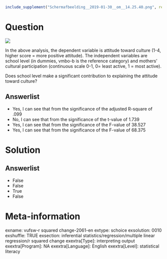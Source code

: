 ```r
include_supplement("Schermafbeelding__2019-01-30__om__14.25.40.png", recursive = TRUE)
```

Question
========
![](Schermafbeelding__2019-01-30__om__14.25.40.png)
  
In the above analysis, the dependent variable is attitude toward culture (1-4, higher score = more positive attitude). The independent variables are school level (in dummies, vmbo-b is the reference category) and mothers' cultural participation (continuous scale 0-1, 0= least active, 1 = most active).  
  
Does school level make a significant contribution to explaining the attitude toward culture?

Answerlist
----------
* Yes, I can see that from the significance of the adjusted R-square of .099
* No, I can see that from the significance of the t-value of 1.739
* Yes, I can see that from the significance of the F-value of 38.527
* Yes, I can see that from the significance of the F-value of 68.375

Solution
========

Answerlist
----------
* False
* False
* True
* False

Meta-information
================
exname: vufsw-r squared change-2061-en
extype: schoice
exsolution: 0010
exshuffle: TRUE
exsection: inferential statistics/regression/multiple linear regression/r squared change
exextra[Type]: interpreting output
exextra[Program]: NA
exextra[Language]: English
exextra[Level]: statistical literacy

